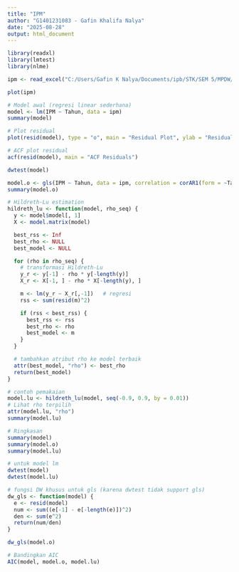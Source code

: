 ```yaml
---
title: "IPM"
author: "G1401231083 - Gafin Khalifa Nalya"
date: "2025-08-28"
output: html_document
---
```


```r
library(readxl)
library(lmtest)
library(nlme)
```

```r
ipm <- read_excel("C:/Users/Gafin K Nalya/Documents/ipb/STK/SEM 5/MPDW/MPDW/Pertemuan 2/ipm bandung.xlsx")
```

```r
plot(ipm)
```


```r
# Model awal (regresi linear sederhana)
model <- lm(IPM ~ Tahun, data = ipm)
summary(model)
```

```r
# Plot residual
plot(resid(model), type = "o", main = "Residual Plot", ylab = "Residuals")

# ACF plot residual
acf(resid(model), main = "ACF Residuals")
```

```r
dwtest(model)
```

```r
model.o <- gls(IPM ~ Tahun, data = ipm, correlation = corAR1(form = ~Tahun))
summary(model.o)
```

```r
# Hildreth-Lu estimation
hildreth_lu <- function(model, rho_seq) {
  y <- model$model[, 1]
  X <- model.matrix(model)

  best_rss <- Inf
  best_rho <- NULL
  best_model <- NULL

  for (rho in rho_seq) {
    # transformasi Hildreth-Lu
    y_r <- y[-1] - rho * y[-length(y)]
    X_r <- X[-1, ] - rho * X[-length(y), ]

    m <- lm(y_r ~ X_r[,-1])   # regresi
    rss <- sum(resid(m)^2)

    if (rss < best_rss) {
      best_rss <- rss
      best_rho <- rho
      best_model <- m
    }
  }

  # tambahkan atribut rho ke model terbaik
  attr(best_model, "rho") <- best_rho
  return(best_model)
}

# contoh pemakaian
model.lu <- hildreth_lu(model, seq(-0.9, 0.9, by = 0.01))
# Lihat rho terpilih
attr(model.lu, "rho")
summary(model.lu)
```

```r
# Ringkasan
summary(model)
summary(model.o)
summary(model.lu)
```

```r

# untuk model lm
dwtest(model)
dwtest(model.lu)

# fungsi DW khusus untuk gls (karena dwtest tidak support gls)
dw_gls <- function(model) {
  e <- resid(model)
  num <- sum((e[-1] - e[-length(e)])^2)
  den <- sum(e^2)
  return(num/den)
}

dw_gls(model.o)
```

```r
# Bandingkan AIC
AIC(model, model.o, model.lu)
```

